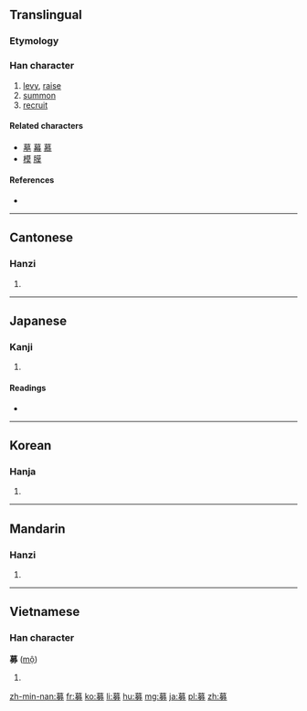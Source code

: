 ==Translingual==

===Etymology===
{{Han etyl}}

===Han character===
{{Han char|rn=19|rad=力|as=11|sn=13|four=4442<sub>7</sub>|canj=廿日大尸 (TAKS)|ids=⿱[[莫]][[力]]}}

# [[levy]], [[raise]]
# [[summon]]
# [[recruit]]

====Related characters====
* [[墓]] [[幕]] [[慕]]
* [[模]] [[膜]]

====References====
* {{Han ref|kx=0148.400|dkj=02416|dj=0336.050|hdz=10376.070|uh=52DF|ud=21215|bh=B6D2|bd=46802}}

----

==Cantonese==

===Hanzi===
{{yue-hanzi|jyut=mou6|y=mou6}}

# {{defn|lang=yue|sort=力11}}

----

==Japanese==

===Kanji===
{{ja-kanji|grade=c|rs=力11}}

# {{defn|lang=ja|sort=力11}}

====Readings====
* {{ja-readings|on=[[ぼ]] (bo), [[も]] (mo)|kun=[[つのる]] (tsunoru)}}

----

==Korean==

===Hanja===
{{ko-hanja|hangeul=모|rv=mo|mr=mo}}

# {{defn|lang=ko|sort=力11}}

----

==Mandarin==

===Hanzi===
{{cmn-hanzi|pin=[[jiàng]] ([[jiang4]]), [[mù]] ([[mu4]])|wg=chiang<sup>4</sup>, mu<sup>4</sup>}}

# {{defn|lang=cmn|sort=力11}}

----

==Vietnamese==

===Han character===
'''募''' ([[mộ]])

# {{defn|lang=vi}}

[[zh-min-nan:募]]
[[fr:募]]
[[ko:募]]
[[li:募]]
[[hu:募]]
[[mg:募]]
[[ja:募]]
[[pl:募]]
[[zh:募]]